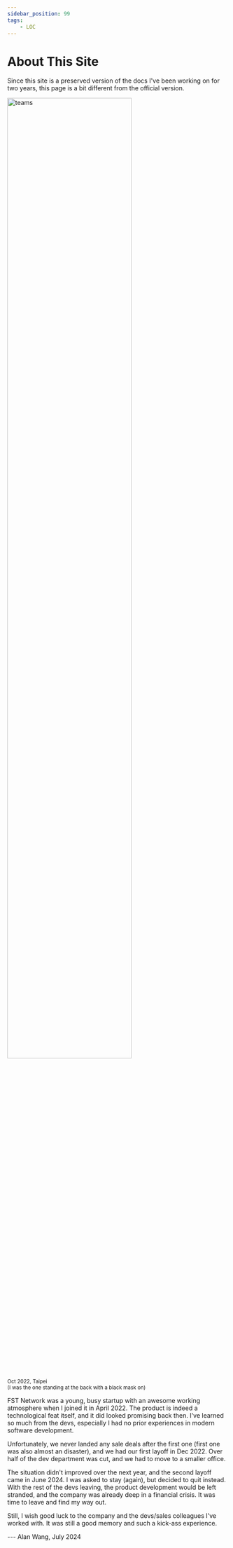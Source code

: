 ```yaml
---
sidebar_position: 99
tags:
    - LOC
---
```


# About This Site

Since this site is a preserved version of the docs I've been working on for two years, this page is a bit different from the official version.

<div className="center-padded">
    <img
        src={require("/img/about/teams.jpg").default}
        width="75%"
        alt="teams"
    />
    <br />
    <small>
        Oct 2022, Taipei<br />(I was the one standing at the back with a black mask on)
    </small>
</div>

FST Network was a young, busy startup with an awesome working atmosphere when I joined it in April 2022. The product is indeed a technological feat itself, and it did looked promising back then. I've learned so much from the devs, especially I had no prior experiences in modern software development.

Unfortunately, we never landed any sale deals after the first one (first one was also almost an disaster), and we had our first layoff in Dec 2022. Over half of the dev department was cut, and we had to move to a smaller office.

The situation didn't improved over the next year, and the second layoff came in June 2024. I was asked to stay (again), but decided to quit instead. With the rest of the devs leaving, the product development would be left stranded, and the company was already deep in a financial crisis. It was time to leave and find my way out.

Still, I wish good luck to the company and the devs/sales colleagues I've worked with. It was still a good memory and such a kick-ass experience.

--- Alan Wang, July 2024
